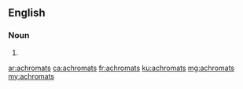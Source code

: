 ==English==

===Noun===
{{head|en|noun plural form}}

# {{plural of|achromat|lang=en}}

[[ar:achromats]]
[[ca:achromats]]
[[fr:achromats]]
[[ku:achromats]]
[[mg:achromats]]
[[my:achromats]]